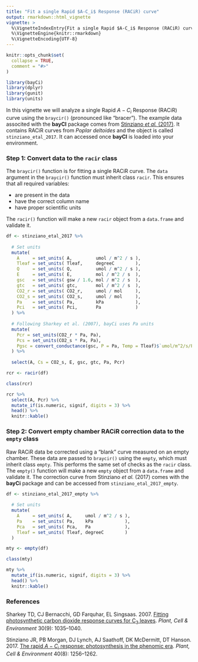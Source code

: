 ```yaml
---
title: "Fit a single Rapid $A-C_i$ Response (RACiR) curve"
output: rmarkdown::html_vignette
vignette: >
  %\VignetteIndexEntry{Fit a single Rapid $A-C_i$ Response (RACiR) curve}
  %\VignetteEngine{knitr::rmarkdown}
  %\VignetteEncoding{UTF-8}
---
```


```r
knitr::opts_chunk$set(
  collapse = TRUE,
  comment = "#>"
)
```

```r
library(bayCi)
library(dplyr)
library(gunit)
library(units)
```

In this vignette we will analyze a single Rapid $A-C_i$ Response (RACiR) curve using the `braycir()` (pronounced like "bracer"). The example data associted with the **bayCI** package comes from [Stinziano *et al.* (2017)](https://doi.org/10.1111/pce.12911). It contains RACiR curves from *Poplar deltoides* and the object is called `stinziano_etal_2017`. It can accessed once **bayCI** is loaded into your environment.

### Step 1: Convert data to the `racir` class

The `braycir()` function is for fitting a single RACiR curve. The `data` argument in the `braycir()` function must inherit class `racir`. This ensures that all required variables:

* are present in the data
* have the correct column name
* have proper scientific units

The `racir()` function will make a new `racir` object from a `data.frame` and validate it.

```r

df <- stinziano_etal_2017 %>%
  
  # Set units
  mutate(
    A     = set_units( A,         umol / m^2 / s ),
    Tleaf = set_units( Tleaf,     degreeC        ),
    Q     = set_units( Q,         umol / m^2 / s ),
    E     = set_units( E,         mol / m^2 / s  ),
    gsc   = set_units( gsw / 1.6, mol / m^2 / s  ),
    gtc   = set_units( gtc,       mol / m^2 / s  ),
    CO2_r = set_units( CO2_r,     umol / mol     ),
    CO2_s = set_units( CO2_s,     umol / mol     ),
    Pa    = set_units( Pa,        kPa            ),
    Pci   = set_units( Pci,       Pa             )
  ) %>%
  
  # Following Sharkey et al. (2007), bayCi uses Pa units
  mutate(
    Pcr = set_units(CO2_r * Pa, Pa),
    Pcs = set_units(CO2_s * Pa, Pa),
    Pgsc = convert_conductance(gsc, P = Pa, Temp = Tleaf)$`umol/m^2/s/Pa`
  ) %>%
  
  select(A, Cs = CO2_s, E, gsc, gtc, Pa, Pcr)

rcr <- racir(df)

class(rcr)

rcr %>%
  select(A, Pcr) %>%
  mutate_if(is.numeric, signif, digits = 3) %>%
  head() %>%
  knitr::kable()

```

### Step 2: Convert empty chamber RACiR correction data to the `empty` class

Raw RACiR data be corrected using a "blank" curve measured on an empty chamber. These data are passed to `braycir()` using the `empty`, which must inherit class `empty`. This performs the same set of checks as the `racir` class. The `empty()` function will make a new `empty` object from a `data.frame` and validate it. The correction curve from Stinziano *et al.* (2017) comes with the **bayCi** package and can be accessed from `stinziano_etal_2017_empty`.

```r

df <- stinziano_etal_2017_empty %>%
  
  # Set units
  mutate(
    A     = set_units( A,     umol / m^2 / s ),
    Pa    = set_units( Pa,    kPa            ),
    Pca   = set_units( Pca,   Pa             ),
    Tleaf = set_units( Tleaf, degreeC        )
  )

mty <- empty(df)

class(mty)

mty %>%
  mutate_if(is.numeric, signif, digits = 3) %>%
  head() %>%
  knitr::kable()

```

### References

Sharkey TD, CJ Bernacchi, GD Farquhar, EL Singsaas. 2007. [Fitting photosynthetic carbon dioxide response curves for C$_3$ leaves](https://doi.org/10.1111/j.1365-3040.2007.01710.x). *Plant, Cell & Environment* 30(9): 1035--1040.

Stinziano JR, PB Morgan, DJ Lynch, AJ Saathoff, DK McDermitt, DT Hanson. 2017. [The rapid $A-C_i$ response: photosynthesis in the phenomic era](https://doi.org/10.1111/pce.12911). *Plant, Cell & Environment* 40(8): 1256--1262.